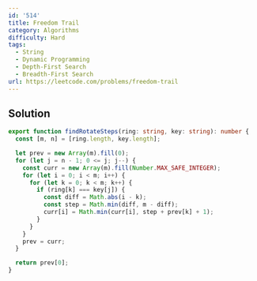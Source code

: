 ```yaml
---
id: '514'
title: Freedom Trail
category: Algorithms
difficulty: Hard
tags:
  - String
  - Dynamic Programming
  - Depth-First Search
  - Breadth-First Search
url: https://leetcode.com/problems/freedom-trail
---
```


## Solution

```typescript filename="solution.ts" copy
export function findRotateSteps(ring: string, key: string): number {
  const [m, n] = [ring.length, key.length];

  let prev = new Array(m).fill(0);
  for (let j = n - 1; 0 <= j; j--) {
    const curr = new Array(m).fill(Number.MAX_SAFE_INTEGER);
    for (let i = 0; i < m; i++) {
      for (let k = 0; k < m; k++) {
        if (ring[k] === key[j]) {
          const diff = Math.abs(i - k);
          const step = Math.min(diff, m - diff);
          curr[i] = Math.min(curr[i], step + prev[k] + 1);
        }
      }
    }
    prev = curr;
  }

  return prev[0];
}
```
